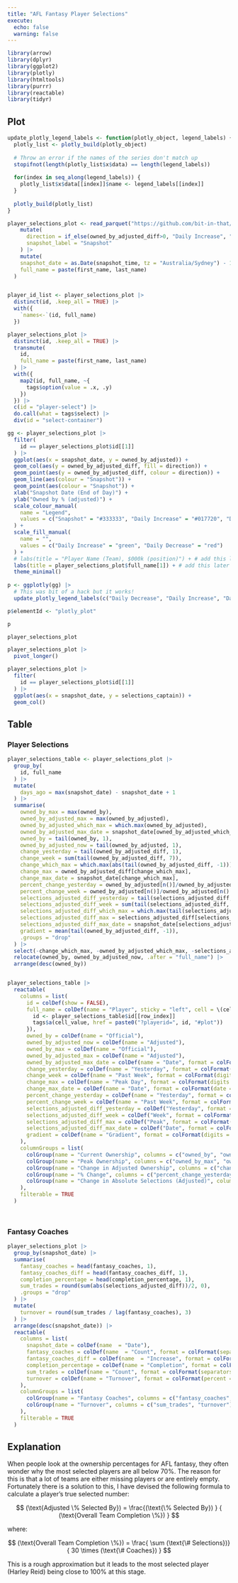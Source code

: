 ```yaml
---
title: "AFL Fantasy Player Selections"
execute:
  echo: false
  warning: false
---
```


<!-- TODO:
Add the selections, the % of coaches who pick players as C or VC, bench, emergency etc.
Add a plotly for number of coaches, completion % etc. 
during the season adding up trades in and out to see how many people are actively playing
-->



```r

library(arrow)
library(dplyr)
library(ggplot2)
library(plotly)
library(htmltools)
library(purrr)
library(reactable)
library(tidyr)

```


## Plot

```r
update_plotly_legend_labels <- function(plotly_object, legend_labels) {
  plotly_list <- plotly_build(plotly_object)
  
  # Throw an error if the names of the series don't match up
  stopifnot(length(plotly_list$x$data) == length(legend_labels))
  
  for(index in seq_along(legend_labels)) {
    plotly_list$x$data[[index]]$name <- legend_labels[[index]]
  }
  
  plotly_build(plotly_list)
}

player_selections_plot <- read_parquet("https://github.com/bit-in-that/data-automation/raw/main/afl_fantasy/data/processed/2024/player_selections_long.parquet") |> 
    mutate(
      direction = if_else(owned_by_adjusted_diff>0, "Daily Increase", "Daily Decrease"),
      snapshot_label = "Snapshot"
    ) |> 
    mutate(
    snapshot_date = as.Date(snapshot_time, tz = "Australia/Sydney") - 1,
    full_name = paste(first_name, last_name)
  )


player_id_list <- player_selections_plot |>
  distinct(id, .keep_all = TRUE) |>
  with({
    `names<-`(id, full_name)
  })

```

<!-- TODO: Make the plot able to swap out the metric (adjusted versus official ownership) as well as the player. Or alternatively two sperate plots might be simpler. -->


```r
player_selections_plot |>
  distinct(id, .keep_all = TRUE) |>
  transmute(
    id,
    full_name = paste(first_name, last_name)
  ) |> 
  with({
    map2(id, full_name, ~{
      tags$option(value = .x, .y)
    })
  }) |> 
  c(id = "player-select") |> 
  do.call(what = tags$select) |> 
  div(id = "select-container")


```


```r
gg <- player_selections_plot |>
  filter(
    id == player_selections_plot$id[[1]]
  ) |> 
  ggplot(aes(x = snapshot_date, y = owned_by_adjusted)) +
  geom_col(aes(y = owned_by_adjusted_diff, fill = direction)) +
  geom_point(aes(y = owned_by_adjusted_diff, colour = direction)) +
  geom_line(aes(colour = "Snapshot")) +
  geom_point(aes(colour = "Snapshot")) +
  xlab("Snapshot Date (End of Day)") +
  ylab("Owned by % (adjusted)") +
  scale_colour_manual(
    name = "Legend",
    values = c("Snapshot" = "#333333", "Daily Increase" = "#017720", "Daily Decrease" = "#AA0000")
  ) +
  scale_fill_manual(
    name = "",
    values = c("Daily Increase" = "green", "Daily Decrease" = "red")
  ) +
  # labs(title = "Player Name (Team), $000k (position)") + # add this later
  labs(title = player_selections_plot$full_name[1]) + # add this later
  theme_minimal()
  
p <- ggplotly(gg) |> 
  # This was bit of a hack but it works!
  update_plotly_legend_labels(c("Daily Decrease", "Daily Increase", "Daily Decrease", "Daily Increase", "Snapshot"))

p$elementId <- "plotly_plot"

p
```



```r
player_selections_plot

player_selections_plot |>
  pivot_longer()

player_selections_plot |> 
  filter(
    id == player_selections_plot$id[[1]]
  ) |> 
  ggplot(aes(x = snapshot_date, y = selections_captain)) +
  geom_col()

```


## Table

<!-- Add a table in another table of people signed up and completed teams, could also be a plot maybe with two shaded regions -->

::: {.panel-tabset}

### Player Selections


```r
player_selections_table <- player_selections_plot |> 
  group_by(
    id, full_name
  ) |> 
  mutate(
    days_ago = max(snapshot_date) - snapshot_date + 1
  ) |> 
  summarise(
    owned_by_max = max(owned_by),
    owned_by_adjusted_max = max(owned_by_adjusted),
    owned_by_adjusted_which_max = which.max(owned_by_adjusted),
    owned_by_adjusted_max_date = snapshot_date[owned_by_adjusted_which_max],
    owned_by = tail(owned_by, 1),
    owned_by_adjusted_now = tail(owned_by_adjusted, 1),
    change_yesterday = tail(owned_by_adjusted_diff, 1),
    change_week = sum(tail(owned_by_adjusted_diff, 7)),
    change_which_max = which.max(abs(tail(owned_by_adjusted_diff, -1)))[1] + 1,
    change_max = owned_by_adjusted_diff[change_which_max],
    change_max_date = snapshot_date[change_which_max],
    percent_change_yesterday = owned_by_adjusted[n()]/owned_by_adjusted[n() - 1] - 1,
    percent_change_week = owned_by_adjusted[n()]/owned_by_adjusted[n() - 6] - 1,
    selections_adjusted_diff_yesterday = tail(selections_adjusted_diff, 1),
    selections_adjusted_diff_week = sum(tail(selections_adjusted_diff, 7)),
    selections_adjusted_diff_which_max = which.max(tail(selections_adjusted_diff,-1)) + 1,
    selections_adjusted_diff_max = selections_adjusted_diff[selections_adjusted_diff_which_max],
    selections_adjusted_diff_max_date = snapshot_date[selections_adjusted_diff_which_max],
    gradient = mean(tail(owned_by_adjusted_diff, -1)),
    .groups = "drop"
  ) |> 
  select(-change_which_max, -owned_by_adjusted_which_max, -selections_adjusted_diff_which_max) |> 
  relocate(owned_by, owned_by_adjusted_now, .after = "full_name") |> 
  arrange(desc(owned_by))


player_selections_table |> 
  reactable(
    columns = list(
      id = colDef(show = FALSE),
      full_name = colDef(name = "Player", sticky = "left", cell = \(cell_value, row_index) {
        id <- player_selections_table$id[[row_index]]
        tags$a(cell_value, href = paste0("?playerid=", id, "#plot"))
      }),
      owned_by = colDef(name = "Official"),
      owned_by_adjusted_now = colDef(name = "Adjusted"),
      owned_by_max = colDef(name = "Official"),
      owned_by_adjusted_max = colDef(name = "Adjusted"),
      owned_by_adjusted_max_date = colDef(name = "Date", format = colFormat(date = TRUE)),
      change_yesterday = colDef(name = "Yesterday", format = colFormat(digits = 2)),
      change_week = colDef(name = "Past Week", format = colFormat(digits = 2)),
      change_max = colDef(name = "Peak Day", format = colFormat(digits = 2)),
      change_max_date = colDef(name = "Date", format = colFormat(date = TRUE)),
      percent_change_yesterday = colDef(name = "Yesterday", format = colFormat(percent = TRUE, digits = 2)),
      percent_change_week = colDef(name = "Past Week", format = colFormat(percent = TRUE, digits = 2)),
      selections_adjusted_diff_yesterday = colDef("Yesterday", format = colFormat(separators = TRUE)),
      selections_adjusted_diff_week = colDef("Week", format = colFormat(separators = TRUE)),
      selections_adjusted_diff_max = colDef("Peak", format = colFormat(separators = TRUE)),
      selections_adjusted_diff_max_date = colDef("Date", format = colFormat(date = TRUE)),
      gradient = colDef(name = "Gradient", format = colFormat(digits = 5))
    ),
    columnGroups = list(
      colGroup(name = "Current Ownership", columns = c("owned_by", "owned_by_adjusted_now")),
      colGroup(name = "Peak Ownership", columns = c("owned_by_max", "owned_by_adjusted_max", "owned_by_adjusted_max_date")),
      colGroup(name = "Change in Adjusted Ownership", columns = c("change_yesterday", "change_week", "change_max", "change_max_date")),
      colGroup(name = "% Change", columns = c("percent_change_yesterday", "percent_change_week")),
      colGroup(name = "Change in Absolute Selections (Adjusted)", columns = c("selections_adjusted_diff_yesterday", "selections_adjusted_diff_week", "selections_adjusted_diff_max", "selections_adjusted_diff_max_date"))
    ),
    filterable = TRUE
  )




```

### Fantasy Coaches

```r

player_selections_plot |> 
  group_by(snapshot_date) |> 
  summarise(
    fantasy_coaches = head(fantasy_coaches, 1),
    fantasy_coaches_diff = head(fantasy_coaches_diff, 1),
    completion_percentage = head(completion_percentage, 1),
    sum_trades = round(sum(abs(selections_adjusted_diff))/2, 0),
    .groups = "drop"
  ) |>
  mutate(
    turnover = round(sum_trades / lag(fantasy_coaches), 3)
  ) |> 
  arrange(desc(snapshot_date)) |> 
  reactable(
    columns = list(
      snapshot_date = colDef(name  = "Date"),
      fantasy_coaches = colDef(name  = "Count", format = colFormat(separators = TRUE)),
      fantasy_coaches_diff = colDef(name  = "Increase", format = colFormat(separators = TRUE)),
      completion_percentage = colDef(name = "Completion", format = colFormat(percent = TRUE, digits = 1)),
      sum_trades = colDef(name = "Count", format = colFormat(separators = TRUE)),
      turnover = colDef(name = "Turnover", format = colFormat(percent = TRUE, digits = 1))
    ),
    columnGroups = list(
      colGroup(name = "Fantasy Coaches", columns = c("fantasy_coaches", "fantasy_coaches_diff")),
      colGroup(name = "Turnover", columns = c("sum_trades", "turnover"))
    ),
    filterable = TRUE
  )


```



:::


## Explanation

When people look at the ownership percentages for AFL fantasy, they often wonder why the most selected players are all below 70%. The reason for this is that a lot of teams are either missing players or are entirely empty. Fortunately there is a solution to this, I have devised the following formula to calculate a player's true selected number:

$$
(\text{Adjusted \% Selected By}) = \frac{(\text{\% Selected By}) } { (\text{Overall Team Completion \%}) }
$$

where:

$$
(\text{Overall Team Completion \%}) = \frac{ \sum (\text{\# Selections})}{  30 \times (\text{\# Coaches}) }
$$


This is a rough approximation but it leads to the most selected player (Harley Reid) being close to 100% at this stage.






```{=html}

<!-- Linking Selectize CSS -->
<link href="https://cdnjs.cloudflare.com/ajax/libs/selectize.js/0.12.6/css/selectize.bootstrap3.min.css" rel="stylesheet" />


<!-- JavaScript to Initialize Selectize -->
<script src="https://cdnjs.cloudflare.com/ajax/libs/selectize.js/0.12.6/js/standalone/selectize.min.js"></script>
<script>

//var selectedDataset = document.getElementById('player-select').value;

update_plotly_plot = function(player_id) {
  if(!(player_id == '')) {
  
  fetch("json_data/owned_by_adjusted_plot_data.json")
    .then(response => response.json())
    .then(data => {
      // Convert the data to the format Plotly expects
      data_player = data[player_id];
      //console.log(data_player);
      Plotly.restyle('plotly_plot', 'x', [data_player['daily_decrease_x']], [0,2]);
      Plotly.restyle('plotly_plot', 'y', [data_player['daily_decrease_y_abs']], [0]);
      Plotly.restyle('plotly_plot', 'base', [data_player['daily_decrease_y']], [0]);
      Plotly.restyle('plotly_plot', 'y', [data_player['daily_decrease_y']], [2]);
      Plotly.restyle('plotly_plot', 'text', [data_player['daily_decrease_text']], [0,2]);
      Plotly.restyle('plotly_plot', 'x', [data_player['daily_increase_x']], [1,3]);
      Plotly.restyle('plotly_plot', 'y', [data_player['daily_increase_y']], [1,3]);
      Plotly.restyle('plotly_plot', 'text', [data_player['daily_increase_text']], [1,3]);
      Plotly.restyle('plotly_plot', 'x', [data_player['snapshot_x']], [4]);
      Plotly.restyle('plotly_plot', 'y', [data_player['snapshot_y']], [4]);
      Plotly.restyle('plotly_plot', 'text', [data_player['snapshot_text']], [4]);
      
      Plotly.relayout('plotly_plot', {
        'title': data_player['full_name'][0],
        'xaxis.autorange': true,
        'yaxis.autorange': true,
        'yaxis.dtick': data_player['tick_interval'][0]
        
      });
      
      //console.log(document.getElementById('plotly_plot').data);
  
    });
    }
      

};

document.addEventListener('DOMContentLoaded', function() {
  // Create a URLSearchParams instance from the current URL's query string
  const queryParams = new URLSearchParams(window.location.search);
  // Get the 'playerId' query parameter
  const playerId = queryParams.get('playerid');

  if(playerId) {
  
    update_plotly_plot(playerId);
  };
  

  $('#player-select').selectize({
    // options and callbacks here
    onChange: function(value){
      // console.log(value);
      update_plotly_plot(value);
    }
    });
  });
</script>


```

